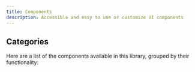 ```yaml
---
title: Components
description: Accessible and easy to use or customize UI components
---
```



## Categories

Here are a list of the components available in this library, grouped by their functionality:

<CategoryList group="actions" />
<CategoryList group="communication" />
<CategoryList group="containment" />
<CategoryList group="navigation" />
<CategoryList group="selection" />
<CategoryList group="inputs" />

